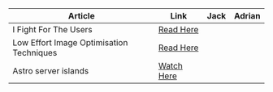 | Article                                  | Link                                                                                                | Jack | Adrian |
| ---------------------------------------- | --------------------------------------------------------------------------------------------------- | ---- | ------ |
| I Fight For The Users                    | [Read Here](https://blog.codinghorror.com/)                                                         |      |        |
| Low Effort Image Optimisation Techniques | [Read Here](https://blog.sentry.io/low-effort-image-optimization-tips/?ck_subscriber_id=1646293088) |      |        |
| Astro server islands                     | [Watch Here](https://www.youtube.com/watch?v=rCkhCG7n8sA)                                           |      |        |
